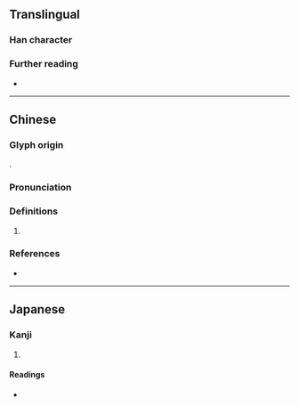 {{character info}}
==Translingual==

===Han character===
{{Han char|rn=38|rad=女|as=12|sn=15|four=42469|canj=VHDW|ids=⿰女番}}

===Further reading===
* {{Han ref|kx=0271.351|dkj=06754|hdz=21082.040|uh=5B0F|ud=23311|bh=E560|bd=58720}}

----

==Chinese==
{{zh-forms}}

===Glyph origin===
{{Han compound|女|番|c1=s|c2=p|ls=psc|t1=woman}}.

===Pronunciation===
{{zh-pron
|m=fān
|c=faan1
|mc=y
|oc=y
|cat=pn
}}

===Definitions===
{{head|zh|Han character}}

# {{zh-used2|n}}

===References===
* {{R:yue:Hanzi}}

----

==Japanese==

===Kanji===
{{ja-kanji|grade=|rs=女12}}

# {{rfdef|ja|sort=女12}}

====Readings====
* {{ja-readings|on=はん|kun=}}
